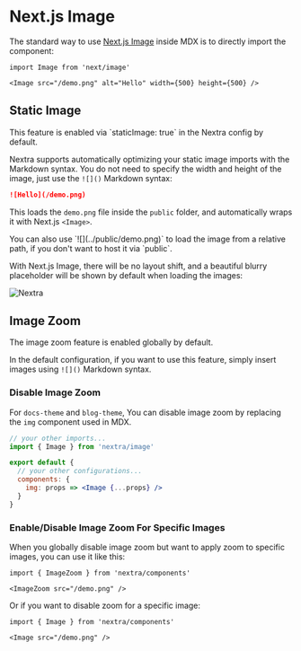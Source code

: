 # Next.js Image

The standard way to use
[Next.js Image](https://nextjs.org/docs/basic-features/image-optimization)
inside MDX is to directly import the component:

```mdx filename="MDX"
import Image from 'next/image'

<Image src="/demo.png" alt="Hello" width={500} height={500} />
```

## Static Image


<Callout>
  This feature is enabled via `staticImage: true` in the Nextra config by
  default.
</Callout>

Nextra supports automatically optimizing your static image imports with the
Markdown syntax. You do not need to specify the width and height of the image,
just use the `![]()` Markdown syntax:

```md filename="Markdown"
![Hello](/demo.png)
```

This loads the `demo.png` file inside the `public` folder, and automatically
wraps it with Next.js `<Image>`.

<Callout type="info">
  You can also use `![](../public/demo.png)` to load the image from a relative
  path, if you don't want to host it via `public`.
</Callout>

With Next.js Image, there will be no layout shift, and a beautiful blurry
placeholder will be shown by default when loading the images:

![Nextra](/og.jpeg)


## Image Zoom
<Callout>
  The image zoom feature is enabled globally by default.
</Callout>

In the default configuration, if you want to use this feature, simply insert images using `![]()` Markdown syntax.

### Disable Image Zoom
For `docs-theme` and `blog-theme`, You can disable image zoom by replacing the `img` component used in MDX.

```jsx filename="theme.config.jsx"
// your other imports...
import { Image } from 'nextra/image'

export default {
  // your other configurations...
  components: {
    img: props => <Image {...props} />
  }
}

```

### Enable/Disable Image Zoom For Specific Images
When you globally disable image zoom but want to apply zoom to specific images, you can use it like this:


```mdx
import { ImageZoom } from 'nextra/components'

<ImageZoom src="/demo.png" />
```

Or if you want to disable zoom for a specific image:

```mdx
import { Image } from 'nextra/components'

<Image src="/demo.png" />
```